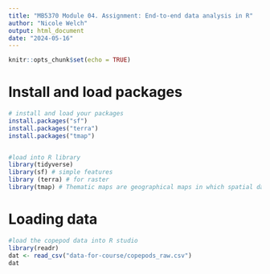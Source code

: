 ```yaml
---
title: "MB5370 Module 04. Assignment: End-to-end data analysis in R"
author: "Nicole Welch"
output: html_document
date: "2024-05-16"
---
```


```r
knitr::opts_chunk$set(echo = TRUE)
```


# Install and load packages
```r
# install and load your packages
install.packages("sf") 
install.packages("terra")
install.packages("tmap")


#load into R library
library(tidyverse)
library(sf) # simple features
library (terra) # for raster
library(tmap) # Thematic maps are geographical maps in which spatial data distributions are visualized
```

# Loading data
``` r
#load the copepod data into R studio
library(readr)
dat <- read_csv("data-for-course/copepods_raw.csv")
dat

```
